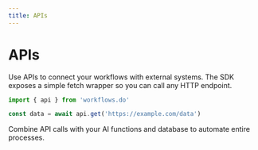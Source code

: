 ```yaml
---
title: APIs
---
```


# APIs

Use APIs to connect your workflows with external systems. The SDK exposes a simple fetch wrapper so you can call any HTTP endpoint.

```ts
import { api } from 'workflows.do'

const data = await api.get('https://example.com/data')
```

Combine API calls with your AI functions and database to automate entire processes.
